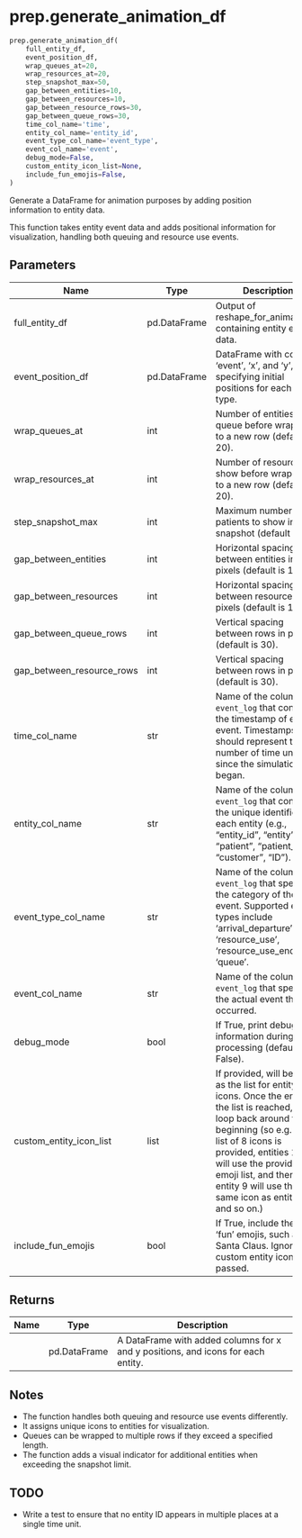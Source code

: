 # prep.generate_animation_df { #vidigi.prep.generate_animation_df }

```python
prep.generate_animation_df(
    full_entity_df,
    event_position_df,
    wrap_queues_at=20,
    wrap_resources_at=20,
    step_snapshot_max=50,
    gap_between_entities=10,
    gap_between_resources=10,
    gap_between_resource_rows=30,
    gap_between_queue_rows=30,
    time_col_name='time',
    entity_col_name='entity_id',
    event_type_col_name='event_type',
    event_col_name='event',
    debug_mode=False,
    custom_entity_icon_list=None,
    include_fun_emojis=False,
)
```

Generate a DataFrame for animation purposes by adding position information to entity data.

This function takes entity event data and adds positional information for visualization,
handling both queuing and resource use events.

## Parameters {.doc-section .doc-section-parameters}

| Name                      | Type         | Description                                                                                                                                                                                                                                                                                           | Default        |
|---------------------------|--------------|-------------------------------------------------------------------------------------------------------------------------------------------------------------------------------------------------------------------------------------------------------------------------------------------------------|----------------|
| full_entity_df            | pd.DataFrame | Output of reshape_for_animation(), containing entity event data.                                                                                                                                                                                                                                      | _required_     |
| event_position_df         | pd.DataFrame | DataFrame with columns 'event', 'x', and 'y', specifying initial positions for each event type.                                                                                                                                                                                                       | _required_     |
| wrap_queues_at            | int          | Number of entities in a queue before wrapping to a new row (default is 20).                                                                                                                                                                                                                           | `20`           |
| wrap_resources_at         | int          | Number of resources to show before wrapping to a new row (default is 20).                                                                                                                                                                                                                             | `20`           |
| step_snapshot_max         | int          | Maximum number of patients to show in each snapshot (default is 50).                                                                                                                                                                                                                                  | `50`           |
| gap_between_entities      | int          | Horizontal spacing between entities in pixels (default is 10).                                                                                                                                                                                                                                        | `10`           |
| gap_between_resources     | int          | Horizontal spacing between resources in pixels (default is 10).                                                                                                                                                                                                                                       | `10`           |
| gap_between_queue_rows    | int          | Vertical spacing between rows in pixels (default is 30).                                                                                                                                                                                                                                              | `30`           |
| gap_between_resource_rows | int          | Vertical spacing between rows in pixels (default is 30).                                                                                                                                                                                                                                              | `30`           |
| time_col_name             | str          | Name of the column in `event_log` that contains the timestamp of each event. Timestamps should represent the number of time units since the simulation began.                                                                                                                                         | `"time"`       |
| entity_col_name           | str          | Name of the column in `event_log` that contains the unique identifier for each entity (e.g., "entity_id", "entity", "patient", "patient_id", "customer", "ID").                                                                                                                                       | `"entity_id"`  |
| event_type_col_name       | str          | Name of the column in `event_log` that specifies the category of the event. Supported event types include 'arrival_departure', 'resource_use', 'resource_use_end', and 'queue'.                                                                                                                       | `"event_type"` |
| event_col_name            | str          | Name of the column in `event_log` that specifies the actual event that occurred.                                                                                                                                                                                                                      | `"event"`      |
| debug_mode                | bool         | If True, print debug information during processing (default is False).                                                                                                                                                                                                                                | `False`        |
| custom_entity_icon_list   | list         | If provided, will be used as the list for entity icons. Once the end of the list is reached, it will loop back around to the beginning (so e.g. if a list of 8 icons is provided, entities 1 to 8 will use the provided emoji list, and then entity 9 will use the same icon as entity 1, and so on.) | `None`         |
| include_fun_emojis        | bool         | If True, include the more 'fun' emojis, such as Santa Claus. Ignored if a custom entity icon list is passed.                                                                                                                                                                                          | `False`        |

## Returns {.doc-section .doc-section-returns}

| Name   | Type         | Description                                                                      |
|--------|--------------|----------------------------------------------------------------------------------|
|        | pd.DataFrame | A DataFrame with added columns for x and y positions, and icons for each entity. |

## Notes {.doc-section .doc-section-notes}

- The function handles both queuing and resource use events differently.
- It assigns unique icons to entities for visualization.
- Queues can be wrapped to multiple rows if they exceed a specified length.
- The function adds a visual indicator for additional entities when exceeding the snapshot limit.

## TODO {.doc-section .doc-section-todo}

- Write a test to ensure that no entity ID appears in multiple places at a single time unit.